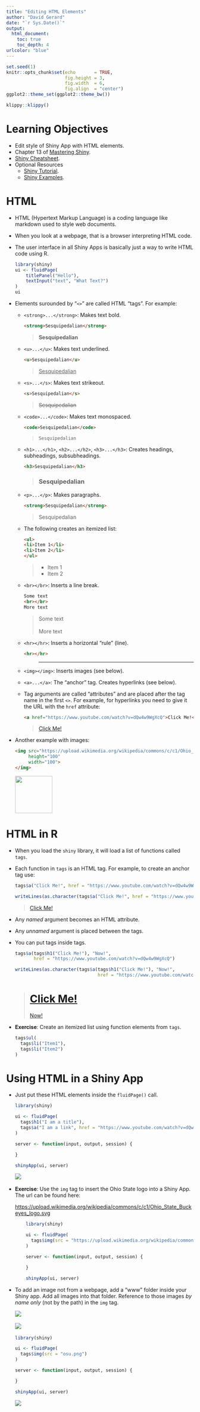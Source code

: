 ```yaml
---
title: "Editing HTML Elements"
author: "David Gerard"
date: "`r Sys.Date()`"
output:  
  html_document:
    toc: true
    toc_depth: 4
urlcolor: "blue"
---
```


```r
set.seed(1)
knitr::opts_chunk$set(echo       = TRUE, 
                      fig.height = 3, 
                      fig.width  = 6,
                      fig.align  = "center")
ggplot2::theme_set(ggplot2::theme_bw())
```

```r
klippy::klippy()
```

# Learning Objectives

- Edit style of Shiny App with HTML elements.
- Chapter 13 of [Mastering Shiny](https://mastering-shiny.org/).
- [Shiny Cheatsheet](https://github.com/rstudio/cheatsheets/blob/master/shiny.pdf).
- Optional Resources
  - [Shiny Tutorial](https://stat545.com/shiny00_index.html).
  - [Shiny Examples](https://github.com/rstudio/shiny-examples).

# HTML

- HTML (Hypertext Markup Language) is a coding language like markdown used
  to style web documents.
  
- When you look at a webpage, that is a browser interpreting HTML code.

- The user interface in all Shiny Apps is basically just a way to write
  HTML code using R.
  
    ```r
    library(shiny)
    ui <- fluidPage(
        titlePanel("Hello"),
        textInput("text", "What Text?")
    )
    ui
    ```
  
- Elements surounded by "`<>`" are called HTML "tags". For example:
  - `<strong>...</strong>`: Makes text bold.
  
    ```html
    <strong>Sesquipedalian</strong>
    ```
    
    > <strong>Sesquipedalian</strong>
  
  - `<u>...</u>`: Makes text underlined.
  
    ```html
    <u>Sesquipedalian</u>
    ```
    
     > <u>Sesquipedalian</u>
  
  
  - `<s>...</s>`: Makes text strikeout.
  
    ```html
    <s>Sesquipedalian</s>
    ```
    
     > <s>Sesquipedalian</s>
  
  
  - `<code>...</code>`: Makes text monospaced.
  
    ```html
    <code>Sesquipedalian</code>
    ```
    
     > <code>Sesquipedalian</code>
  
  
  - `<h1>...</h1>`, `<h2>...</h2>`, `<h3>...</h3>`: Creates headings, 
    subheadings, subsubheadings.
  
    ```html
    <h3>Sesquipedalian</h3>
    ```
    
     > <h3>Sesquipedalian</h3>
  
  
  - `<p>...</p>`: Makes paragraphs.
  
    ```html
    <strong>Sesquipedalian</strong>
    ```
    
     > <p>Sesquipedalian</p>
  
  - The following creates an itemized list:
    ``` html
    <ul>
    <li>Item 1</li>
    <li>Item 2</li>
    </ul>
    ```
    
    > <ul>
    > <li>Item 1</li>
    > <li>Item 2</li>
    > </ul>
    
  - `<br></br>`: Inserts a line break.

    ``` html
    Some text
    <br></br>
    More text
    ```
    
    > Some text
    > <br></br>
    > More text


  - `<hr></hr>`: Inserts a horizontal "rule" (line).
  
    ``` html
    <hr></hr>
    ```
    
    > <hr></hr>
  
  - `<img></img>`: Inserts images (see below).
    
  - `<a>...</a>`: The "anchor" tag. Creates hyperlinks (see below).

  - Tag arguments are called "attributes" and are placed after the tag name
    in the first `<>`. For example, for hyperlinks you need to give it the
    URL with the `href` attribute:
  
    ``` html
    <a href="https://www.youtube.com/watch?v=dQw4w9WgXcQ">Click Me!</a>
    ```
    
    > <a href="https://www.youtube.com/watch?v=dQw4w9WgXcQ">Click Me!</a>

- Another example with images:

    ``` html
    <img src="https://upload.wikimedia.org/wikipedia/commons/c/c1/Ohio_State_Buckeyes_logo.svg" 
         height="100" 
         width="100">
    </img>
    ```
    
    <img src="https://upload.wikimedia.org/wikipedia/commons/c/c1/Ohio_State_Buckeyes_logo.svg" 
         height="100" 
         width="100">
    </img>

  
# HTML in R

- When you load the `shiny` library, it will load a list of functions called
  `tags`.
  
- Each function in `tags` is an HTML tag. For example, to create an anchor
  tag use:
  
    ```r
    tags$a("Click Me!", href = "https://www.youtube.com/watch?v=dQw4w9WgXcQ")
    ```
    ```r
    writeLines(as.character(tags$a("Click Me!", href = "https://www.youtube.com/watch?v=dQw4w9WgXcQ")))
    ```
    
    > <a href="https://www.youtube.com/watch?v=dQw4w9WgXcQ">Click Me!</a>
    
- Any *named* argument becomes an HTML attribute.

- Any *unnamed* argument is placed between the tags.

- You can put tags inside tags.

    ```r
    tags$a(tags$h1("Click Me!"), "Now!",
           href = "https://www.youtube.com/watch?v=dQw4w9WgXcQ")
    ```
    ```r
    writeLines(as.character(tags$a(tags$h1("Click Me!"), "Now!", 
                                   href = "https://www.youtube.com/watch?v=dQw4w9WgXcQ")))
    ```
    
    > <a href="https://www.youtube.com/watch?v=dQw4w9WgXcQ">
    >    <h1>Click Me!</h1>
    >    Now!
    > </a>



- **Exercise**: Create an itemized list using function elements from `tags`.

    ```r
    tags$ul(
      tags$li("Item1"),
      tags$li("Item2")
    )
    ```

# Using HTML in a Shiny App

- Just put these HTML elements inside the `fluidPage()` call.

    ```r
    library(shiny)
    
    ui <- fluidPage(
      tags$h1("I am a title"),
      tags$a("I am a link", href = "https://www.youtube.com/watch?v=dQw4w9WgXcQ")
    )
    
    server <- function(input, output, session) {
      
    }
    
    shinyApp(ui, server)
    ```

    ![](./cartoons/html_1.png)\ 
    
- **Exercise**: Use the `img` tag to insert the Ohio State logo into a
  Shiny App. The url can be found here: 

    <https://upload.wikimedia.org/wikipedia/commons/c/c1/Ohio_State_Buckeyes_logo.svg>
    
    ```r
        library(shiny)
        
        ui <- fluidPage(
          tags$img(src = "https://upload.wikimedia.org/wikipedia/commons/c/c1/Ohio_State_Buckeyes_logo.svg")
        )
        
        server <- function(input, output, session) {
          
        }
        
        shinyApp(ui, server)
    ```

- To add an image not from a webpage, add a "www" folder inside your Shiny app.
  Add all images into that folder. Reference to those images *by name only* 
  (not by the path) in the `img` tag.
  
    ![](./cartoons/html_2.png)\ 
    
    ![](./cartoons/html_3.png)\ 
  
    ```r
    library(shiny)
    
    ui <- fluidPage(
      tags$img(src = "osu.png")
    )
    
    server <- function(input, output, session) {
    
    }
    
    shinyApp(ui, server)
    ```
    
    ![](./cartoons/html_4.png)\ 
  
    
    
    
  
